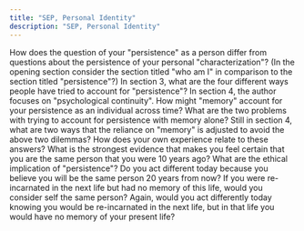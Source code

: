 ```yaml
---
title: "SEP, Personal Identity"
description: "SEP, Personal Identity"
---
```


<QuestionBlock type="reading-content">
<Question level={1}>How does the question of your "persistence" as a person differ from questions
about the persistence of your personal "characterization"?</Question>
<Question level={2}>(In the opening section consider the section titled "who am I" in
comparison to the section titled "persistence"?)</Question>
</QuestionBlock>
<QuestionBlock type="reading-content">
<Question level={1}>In section 3, what are the four different ways people have tried to account for
"persistence"?</Question>
</QuestionBlock>
<QuestionBlock type="reading-content">
<Question level={1}>In section 4, the author focuses on "psychological continuity".</Question>
<Question level={2}>How might "memory" account for your persistence as an individual across time?</Question>
<Question level={2}>What are the two problems with trying to account for persistence with memory alone?</Question>
</QuestionBlock>
<QuestionBlock type="reading-content">
<Question level={1}>Still in section 4, what are two ways that the reliance on "memory" is adjusted to avoid the above two dilemmas?</Question>
</QuestionBlock>
<QuestionBlock type="reading-discussion">
<Question level={1}>How does your own experience relate to these answers? What is the strongest evidence that makes you feel certain that you are the same person that you were 10 years ago?</Question>
</QuestionBlock>
<QuestionBlock type="reading-content">
<Question level={1}>What are the ethical implication of "persistence"? Do you act different today because you believe you will be the same person 20 years from now?</Question>
</QuestionBlock>
<QuestionBlock type="reading-content">
<Question level={1}>If you were re-incarnated in the next life but had no memory of this life, would you consider self the same person?</Question>
</QuestionBlock>
<QuestionBlock type="reading-content">
<Question level={1}>Again, would you act differently today knowing you would be re-incarnated in the next life, but in that life you would have no memory of your present life?</Question>
</QuestionBlock>
